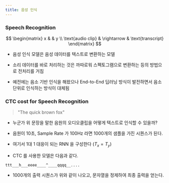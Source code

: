 ```yaml
---
title: 음성 인식
---
```


### Speech Recognition

$$
\begin{matrix}
x & & y \\
\text{audio clip} & \rightarrow & \text{transcript}
\end{matrix}
$$

* 음성 인식 모델은 음성 데이터를 텍스트로 변환하는 모델
* 소리 데이터를 바로 처리하는 것은 까따로워 스펙토그램으로 변환하는 등의 방법으로 전처리를 거침

* 예전에는 음소 기반 인식을 해왔으나 End-to-End 딥러닝 방식이 발전하면서 음소 단위로 인식하는 방식이 대체됨


### CTC cost for Speech Recognition

> "The quick brown fox"

* 누군가 위 문장을 말한 음원의 오디오클립을 어떻게 텍스트로 인식할 수 있을까?

* 음원이 10초, Sample Rate 가 100Hz 라면 1000개의 샘플을 가진 시퀀스가 된다.
* 여기서 1대 1 대응이 되는 RNN 을 구성한다 ($T_x=T_y$)
* CTC 를 사용한 모델은 다음과 같다.

```text
ttt___h___eeee____^____qqqq__....
```

* 1000개의 출력 시퀀스가 위와 같이 나오고, 문자열을 정제하여 최종 출력을 얻는다.